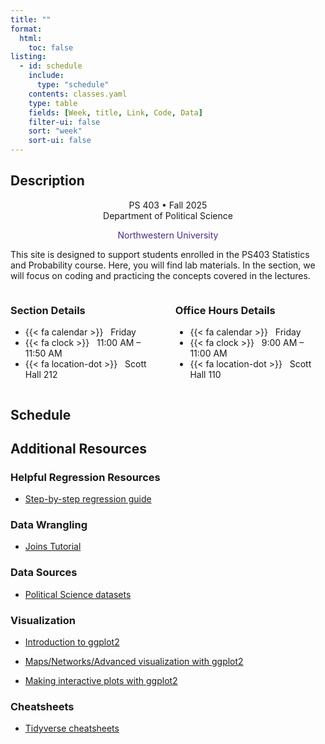 ```yaml
---
title: ""
format: 
  html:
    toc: false
listing:
  - id: schedule
    include: 
      type: "schedule"
    contents: classes.yaml
    type: table
    fields: [Week, title, Link, Code, Data]
    filter-ui: false
    sort: "week"
    sort-ui: false
---
```


## Description
<center>PS 403 • Fall 2025 <br> Department of Political Science<p style="color:#4E2A84;">Northwestern University</p></center>

This site is designed to support students enrolled in the PS403 Statistics and Probability course. Here, you will find lab materials. In the section, we will focus on coding and practicing the concepts covered in the lectures.

:::: {.columns}

::: {.column}
### Section Details

- {{< fa calendar >}} &nbsp; Friday
- {{< fa clock >}} &nbsp; 11:00 AM -- 11:50 AM
- {{< fa location-dot >}} &nbsp; Scott Hall 212

:::

::: {.column}
### Office Hours Details

- {{< fa calendar >}} &nbsp; Friday
- {{< fa clock >}} &nbsp; 9:00 AM -- 11:00 AM
- {{< fa location-dot >}} &nbsp; Scott Hall 110
:::

::::

## Schedule

:::{#schedule}
:::

## Additional Resources

### Helpful Regression Resources

-   [Step-by-step regression guide](https://evalsp24.classes.andrewheiss.com/example/regression.html)

### Data Wrangling

-   [Joins Tutorial](https://rpubs.com/williamsurles/293454)

### Data Sources

-   [Political Science datasets](https://github.com/erikgahner/PolData)

### Visualization

-   [Introduction to ggplot2](https://jrnold.github.io/r4ds-exercise-solutions/data-visualisation.html)

-   [Maps/Networks/Advanced visualization with ggplot2](https://ggplot2-book.org)

-   [Making interactive plots with ggplot2](https://plotly.com/ggplot2/box-plots/)

### Cheatsheets

-   [Tidyverse cheatsheets](https://rstudio.github.io/cheatsheets/)
